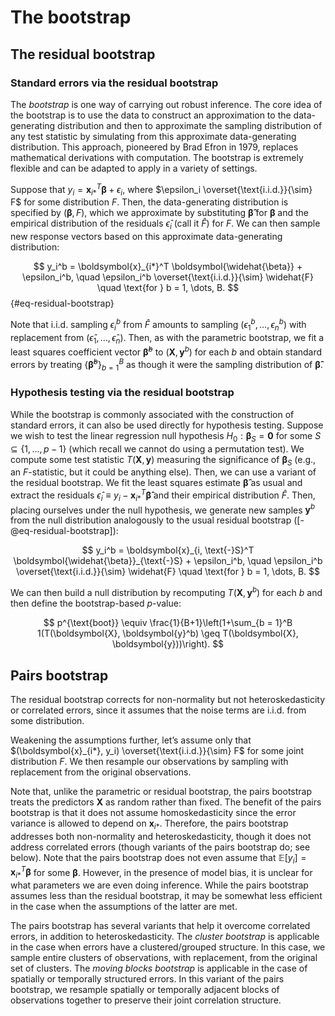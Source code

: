 # The bootstrap {#sec-bootstrap}

## The residual bootstrap {#sec-residual-bootstrap}

### Standard errors via the residual bootstrap

The *bootstrap* is one way of carrying out robust inference. The core idea of the bootstrap is to use the data to construct an approximation to the data-generating distribution and then to approximate the sampling distribution of any test statistic by simulating from this approximate data-generating distribution. This approach, pioneered by Brad Efron in 1979, replaces mathematical derivations with computation. The bootstrap is extremely flexible and can be adapted to apply in a variety of settings.

Suppose that $y_i = \boldsymbol{x}_{i*}^T \boldsymbol{\beta} + \epsilon_i$, where $\epsilon_i \overset{\text{i.i.d.}}{\sim} F$ for some distribution $F$. Then, the data-generating distribution is specified by $(\boldsymbol{\beta}, F)$, which we approximate by substituting $\boldsymbol{\widehat{\beta}}$ for $\boldsymbol{\beta}$ and the empirical distribution of the residuals $\widehat{\epsilon}_i$ (call it $\widehat{F}$) for $F$. We can then sample new response vectors based on this approximate data-generating distribution:

$$
y_i^b = \boldsymbol{x}_{i*}^T \boldsymbol{\widehat{\beta}} + \epsilon_i^b, \quad \epsilon_i^b \overset{\text{i.i.d.}}{\sim} \widehat{F} \quad \text{for } b = 1, \dots, B.
$$ {#eq-residual-bootstrap}

Note that i.i.d. sampling $\epsilon_i^b$ from $\widehat{F}$ amounts to sampling $(\epsilon_1^b, \dots, \epsilon_n^b)$ with replacement from $(\widehat{\epsilon}_1, \dots, \widehat{\epsilon}_n)$. Then, as with the parametric bootstrap, we fit a least squares coefficient vector $\boldsymbol{\widehat{\beta}}^b$ to $(\boldsymbol{X}, \boldsymbol{y}^b)$ for each $b$ and obtain standard errors by treating $\{\boldsymbol{\widehat{\beta}}^b\}_{b = 1}^B$ as though it were the sampling distribution of $\boldsymbol{\widehat{\beta}}$.

### Hypothesis testing via the residual bootstrap

While the bootstrap is commonly associated with the construction of standard errors, it can also be used directly for hypothesis testing. Suppose we wish to test the linear regression null hypothesis $H_0: \boldsymbol{\beta}_S = \boldsymbol{0}$ for some $S \subseteq \{1, \dots, p-1\}$ (which recall we cannot do using a permutation test). We compute some test statistic $T(\boldsymbol{X}, \boldsymbol{y})$ measuring the significance of $\boldsymbol{\beta}_S$ (e.g., an $F$-statistic, but it could be anything else). Then, we can use a variant of the residual bootstrap. We fit the least squares estimate $\boldsymbol{\widehat{\beta}}$ as usual and extract the residuals $\widehat{\epsilon}_i \equiv y_i - \boldsymbol{x}_{i*}^T \boldsymbol{\widehat{\beta}}$ and their empirical distribution $\widehat{F}$. Then, placing ourselves under the null hypothesis, we generate new samples $\boldsymbol{y}^b$ from the null distribution analogously to the usual residual bootstrap ([-@eq-residual-bootstrap]):

$$
y_i^b = \boldsymbol{x}_{i, \text{-}S}^T \boldsymbol{\widehat{\beta}}_{\text{-}S} + \epsilon_i^b, \quad \epsilon_i^b \overset{\text{i.i.d.}}{\sim} \widehat{F} \quad \text{for } b = 1, \dots, B.
$$

We can then build a null distribution by recomputing $T(\boldsymbol{X}, \boldsymbol{y}^b)$ for each $b$ and then define the bootstrap-based $p$-value:

$$
p^{\text{boot}} \equiv \frac{1}{B+1}\left(1+\sum_{b = 1}^B 1(T(\boldsymbol{X}, \boldsymbol{y}^b) \geq T(\boldsymbol{X}, \boldsymbol{y}))\right).
$$

## Pairs bootstrap {#sec-pairs-bootstrap}

The residual bootstrap corrects for non-normality but not heteroskedasticity or correlated errors, since it assumes that the noise terms are i.i.d. from some distribution.

Weakening the assumptions further, let's assume only that $(\boldsymbol{x}_{i*}, y_i) \overset{\text{i.i.d.}}{\sim} F$ for some joint distribution $F$. We then resample our observations by sampling with replacement from the original observations.

Note that, unlike the parametric or residual bootstrap, the pairs bootstrap treats the predictors $\boldsymbol{X}$ as random rather than fixed. The benefit of the pairs bootstrap is that it does not assume homoskedasticity since the error variance is allowed to depend on $\boldsymbol{x}_{i*}$. Therefore, the pairs bootstrap addresses both non-normality and heteroskedasticity, though it does not address correlated errors (though variants of the pairs bootstrap do; see below). Note that the pairs bootstrap does not even assume that $\mathbb{E}[y_i] = \boldsymbol{x}_{i*}^T \boldsymbol{\beta}$ for some $\boldsymbol{\beta}$. However, in the presence of model bias, it is unclear for what parameters we are even doing inference. While the pairs bootstrap assumes less than the residual bootstrap, it may be somewhat less efficient in the case when the assumptions of the latter are met.

The pairs bootstrap has several variants that help it overcome correlated errors, in addition to heteroskedasticity. The *cluster bootstrap* is applicable in the case when errors have a clustered/grouped structure. In this case, we sample entire clusters of observations, with replacement, from the original set of clusters. The *moving blocks bootstrap* is applicable in the case of spatially or temporally structured errors. In this variant of the pairs bootstrap, we resample spatially or temporally adjacent blocks of observations together to preserve their joint correlation structure.
